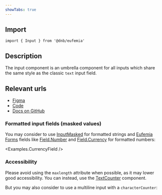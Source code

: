 ```yaml
---
showTabs: true
---
```



## Import

```tsx
import { Input } from '@dnb/eufemia'
```

## Description

The input component is an umbrella component for all inputs which share the same style as the classic `text` input field.

## Relevant urls

- [Figma](https://www.figma.com/design/cdtwQD8IJ7pTeE45U148r1/%F0%9F%92%BB-Eufemia---Web?node-id=4243-1495)
- [Code](https://github.com/dnbexperience/eufemia/tree/main/packages/dnb-eufemia/src/components/input)
- [Docs on GitHub](https://github.com/dnbexperience/eufemia/tree/main/packages/dnb-design-system-portal/src/docs/uilib/components/input)

### Formatted input fields (masked values)

You may consider to use [InputMasked](/uilib/components/input-masked/) for formatted strings and [Eufemia Forms](/uilib/extensions/forms/) fields like [Field.Number](/uilib/extensions/forms/base-fields/Number/) and [Field.Currency](/uilib/extensions/forms/feature-fields/Currency/) for formatted numbers:

<Examples.CurrencyField />

### Accessibility

Please avoid using the `maxlength` attribute when possible, as it may lower good accessibility. You can instead, use the [TextCounter](/uilib/components/fragments/text-counter/) component.

But you may also consider to use a multiline input with a `characterCounter`:

<MultipleOneRow />
